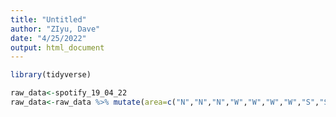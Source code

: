 ```yaml
---
title: "Untitled"
author: "ZIyu, Dave"
date: "4/25/2022"
output: html_document
---
```

```r
library(tidyverse)
```

```r
raw_data<-spotify_19_04_22
raw_data<-raw_data %>% mutate(area=c("N","N","N","W","W","W","W","S","S","S","W","S","E","E","E","E","W","E"))
```

